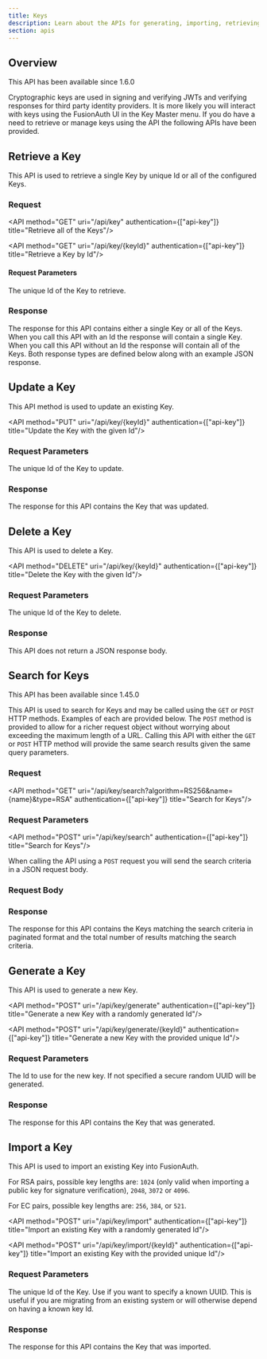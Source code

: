 ```yaml
---
title: Keys
description: Learn about the APIs for generating, importing, retrieving, updating and deleting keys.
section: apis
---
```


## Overview

<Aside type="version">
This API has been available since 1.6.0
</Aside>

Cryptographic keys are used in signing and verifying JWTs and verifying responses for third party identity providers. It is more likely you will interact with keys using the FusionAuth UI in the Key Master menu. If you do have a need to retrieve or manage keys using the API the following APIs have been provided.

## Retrieve a Key

This API is used to retrieve a single Key by unique Id or all of the configured Keys.

### Request

<API method="GET" uri="/api/key" authentication={["api-key"]} title="Retrieve all of the Keys"/>

<API method="GET" uri="/api/key/{keyId}" authentication={["api-key"]} title="Retrieve a Key by Id"/>

#### Request Parameters

<APIBlock>
  <APIField name="keyId" type="UUID" required>
    The unique Id of the Key to retrieve.
  </APIField>
</APIBlock>

### Response

The response for this API contains either a single Key or all of the Keys. When you call this API with an Id the response will contain a single Key. When you call this API without an Id the response will contain all of the Keys. Both response types are defined below along with an example JSON response.

<StandardGetResponseCodes />

<KeyResponseBody />

<KeyResponsesBody />

## Update a Key

This API method is used to update an existing Key.

<UpdateKeyNote />

<API method="PUT" uri="/api/key/{keyId}" authentication={["api-key"]} title="Update the Key with the given Id"/>

### Request Parameters

<APIBlock>
  <APIField name="keyId" type="UUID" required>
    The unique Id of the Key to update.
  </APIField>
</APIBlock>

<KeyPutRequestBody />

### Response

The response for this API contains the Key that was updated.

<StandardPutResponseCodes />

<KeyResponseBody />

## Delete a Key

This API is used to delete a Key.

<API method="DELETE" uri="/api/key/{keyId}" authentication={["api-key"]} title="Delete the Key with the given Id"/>

### Request Parameters

<APIBlock>
  <APIField name="keyId" type="UUID" required>
    The unique Id of the Key to delete.
  </APIField>
</APIBlock>

### Response

This API does not return a JSON response body.

<StandardDeleteResponseCodes />

## Search for Keys

<Aside type="version">
This API has been available since 1.45.0
</Aside>

This API is used to search for Keys and may be called using the `GET` or `POST` HTTP methods. Examples of each are provided below. The `POST` method is provided to allow for a richer request object without worrying about exceeding the maximum length of a URL. Calling this API with either the `GET` or `POST` HTTP method will provide the same search results given the same query parameters.

### Request

<API method="GET" uri="/api/key/search?algorithm=RS256&name={name}&type=RSA" authentication={["api-key"]} title="Search for Keys"/>

### Request Parameters

<KeySearchRequestParameters parameter_prefix="" />


<API method="POST" uri="/api/key/search" authentication={["api-key"]} title="Search for Keys"/>

When calling the API using a `POST` request you will send the search criteria in a JSON request body.

### Request Body

<KeySearchRequestParameters parameter_prefix="search." />

### Response

The response for this API contains the Keys matching the search criteria in paginated format and the total number of results matching the search criteria.

<StandardGetResponseCodes never_missing never_search_error />

<KeyResponsesBody include_total />

## Generate a Key

This API is used to generate a new Key.

<API method="POST" uri="/api/key/generate" authentication={["api-key"]} title="Generate a new Key with a randomly generated Id"/>

<API method="POST" uri="/api/key/generate/{keyId}" authentication={["api-key"]} title="Generate a new Key with the provided unique Id"/>

### Request Parameters

<APIBlock>
  <APIField name="keyId" type="UUID" optional defaults="secure random UUID">
    The Id to use for the new key. If not specified a secure random UUID will be generated.
  </APIField>
</APIBlock>

<KeyGeneratePostRequestBody />

### Response

The response for this API contains the Key that was generated.

<StandardPostResponseCodes />

<KeyResponseBody />

## Import a Key

This API is used to import an existing Key into FusionAuth.

For RSA pairs, possible key lengths are: `1024` (only valid when importing a public key for signature verification), `2048`, `3072` or `4096`.

For EC pairs, possible key lengths are: `256`, `384`, or `521`.

<API method="POST" uri="/api/key/import" authentication={["api-key"]} title="Import an existing Key with a randomly generated Id"/>

<API method="POST" uri="/api/key/import/{keyId}" authentication={["api-key"]} title="Import an existing Key with the provided unique Id"/>

### Request Parameters

<APIBlock>
  <APIField name="keyId" type="UUID" optional>
    The unique Id of the Key. Use if you want to specify a known UUID. This is useful if you are migrating from an existing system or will otherwise depend on having a known key Id.
  </APIField>
</APIBlock>

<KeyImportPostRequestBody />

### Response

The response for this API contains the Key that was imported.

<StandardPostResponseCodes />

<KeyResponseBody />
